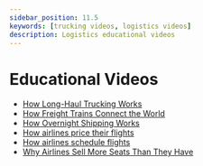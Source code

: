 ```yaml
---
sidebar_position: 11.5
keywords: [trucking videos, logistics videos]
description: Logistics educational videos
---
```


# Educational Videos

- [How Long-Haul Trucking Works](https://www.youtube.com/watch?v=QlPrAKtegFQ)
- [How Freight Trains Connect the World](https://www.youtube.com/watch?v=9poImReDFeY)
- [How Overnight Shipping Works](https://www.youtube.com/watch?v=y3qfeoqErtY)
- [How airlines price their flights](https://www.youtube.com/watch?v=72hlr-E7KA0)
- [How airlines schedule flights](https://www.youtube.com/watch?v=dGXahSnA_oA)
- [Why Airlines Sell More Seats Than They Have](https://www.youtube.com/watch?v=EqWksuyry5w)

